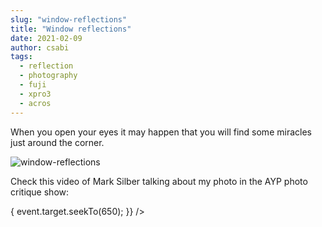 ```yaml
---
slug: "window-reflections"
title: "Window reflections"
date: 2021-02-09
author: csabi
tags:
  - reflection
  - photography
  - fuji
  - xpro3
  - acros
---
```


When you open your eyes it may happen that you will find some miracles just around the corner.

![window-reflections](/images/window-reflections-2909-1200.jpg)

Check this video of Mark Silber talking about my photo in the AYP photo critique show:


<p>
  <YouTube
    videoId={"KNPoTOW-XTk"}
    containerClassName={"youtube-container"}
    opts={{
      playerVars: {
        autoplay: false,
      },
    }}
    onReady={(event) => {
      event.target.seekTo(650);
    }}
  />
</p>

